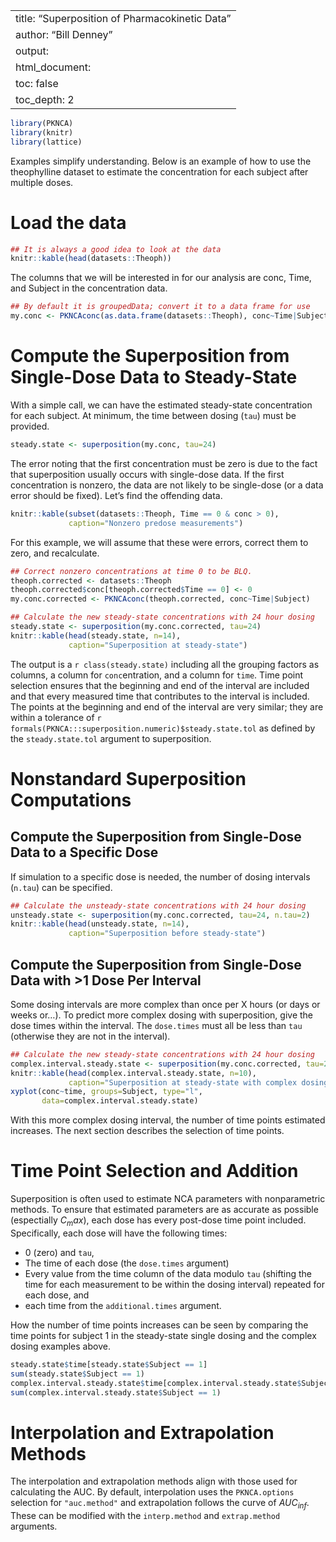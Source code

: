 <!--
%\VignetteEngine{knitr::rmarkdown}
%\VignetteIndexEntry{Superposition of Pharmacokinetic Data}
-->
---
title: "Superposition of Pharmacokinetic Data"
author: "Bill Denney"
output:
  html_document:
    toc: false
    toc_depth: 2
---

```{r setup, echo=FALSE, include=FALSE}
library(PKNCA)
library(knitr)
library(lattice)
```

Examples simplify understanding.  Below is an example of how to use
the theophylline dataset to estimate the concentration for each
subject after multiple doses.

# Load the data

```{r showtheoph}
## It is always a good idea to look at the data
knitr::kable(head(datasets::Theoph))
```

The columns that we will be interested in for our analysis are conc,
Time, and Subject in the concentration data.

```{r setupconc}
## By default it is groupedData; convert it to a data frame for use
my.conc <- PKNCAconc(as.data.frame(datasets::Theoph), conc~Time|Subject)
```

# Compute the Superposition from Single-Dose Data to Steady-State

With a simple call, we can have the estimated steady-state
concentration for each subject.  At minimum, the time between dosing
(`tau`) must be provided.

```{r superposition, error=TRUE}
steady.state <- superposition(my.conc, tau=24)
```

The error noting that the first concentration must be zero is due to
the fact that superposition usually occurs with single-dose data.  If
the first concentration is nonzero, the data are not likely to be
single-dose (or a data error should be fixed).  Let's find the offending data.

```{r findnonzero}
knitr::kable(subset(datasets::Theoph, Time == 0 & conc > 0),
             caption="Nonzero predose measurements")
```

For this example, we will assume that these were errors, correct them to zero, and recalculate.

```{r allownonzero}
## Correct nonzero concentrations at time 0 to be BLQ.
theoph.corrected <- datasets::Theoph
theoph.corrected$conc[theoph.corrected$Time == 0] <- 0
my.conc.corrected <- PKNCAconc(theoph.corrected, conc~Time|Subject)

## Calculate the new steady-state concentrations with 24 hour dosing
steady.state <- superposition(my.conc.corrected, tau=24)
knitr::kable(head(steady.state, n=14),
             caption="Superposition at steady-state")
```

The output is a `r class(steady.state)` including all the grouping factors as columns, a column for `conc`entration, and a column for `time`.  Time point selection ensures that the beginning and end of the interval are included and that every measured time that contributes to the interval is included.  The points at the beginning and end of the interval are very similar; they are within a tolerance of `r formals(PKNCA:::superposition.numeric)$steady.state.tol` as defined by the `steady.state.tol` argument to superposition.

# Nonstandard Superposition Computations

## Compute the Superposition from Single-Dose Data to a Specific Dose

If simulation to a specific dose is needed, the number of dosing intervals (`n.tau`) can be specified.

```{r UnsteadyState}
## Calculate the unsteady-state concentrations with 24 hour dosing
unsteady.state <- superposition(my.conc.corrected, tau=24, n.tau=2)
knitr::kable(head(unsteady.state, n=14),
             caption="Superposition before steady-state")
```

## Compute the Superposition from Single-Dose Data with >1 Dose Per Interval

Some dosing intervals are more complex than once per X hours (or days or weeks or...).  To predict more complex dosing with superposition, give the dose times within the interval.  The `dose.times` must all be less than `tau` (otherwise they are not in the interval).

```{r ComplexInterval}
## Calculate the new steady-state concentrations with 24 hour dosing
complex.interval.steady.state <- superposition(my.conc.corrected, tau=24, dose.times=c(0, 2, 4))
knitr::kable(head(complex.interval.steady.state, n=10),
             caption="Superposition at steady-state with complex dosing")
xyplot(conc~time, groups=Subject, type="l",
       data=complex.interval.steady.state)
```

With this more complex dosing interval, the number of time points estimated increases.  The next section describes the selection of time points.

# Time Point Selection and Addition

Superposition is often used to estimate NCA parameters with nonparametric methods.  To ensure that estimated parameters are as accurate as possible (espectially $C_max$), each dose has every post-dose time point included.  Specifically, each dose will have the following times:

* 0 (zero) and `tau`,
* The time of each dose (the `dose.times` argument)
* Every value from the time column of the data modulo `tau` (shifting the time for each measurement to be within the dosing interval) repeated for each dose, and
* each time from the `additional.times` argument.

How the number of time points increases can be seen by comparing the time points for subject 1 in the steady-state single dosing and the complex dosing examples above.

```{r}
steady.state$time[steady.state$Subject == 1]
sum(steady.state$Subject == 1)
complex.interval.steady.state$time[complex.interval.steady.state$Subject == 1]
sum(complex.interval.steady.state$Subject == 1)
```

# Interpolation and Extrapolation Methods

The interpolation and extrapolation methods align with those used for calculating the AUC.  By default, interpolation uses the `PKNCA.options` selection for `"auc.method"` and extrapolation follows the curve of $AUC_{inf}$.  These can be modified with the `interp.method` and `extrap.method` arguments.
